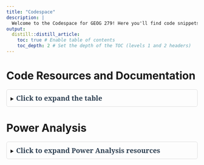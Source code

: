 ```yaml
---
title: "Codespace"
description: |
  Welcome to the Codespace for GEOG 279! Here you'll find code snippets, resources, and examples to help you with the course assignments.
output: 
  distill::distill_article:
    toc: true # Enable table of contents
    toc_depth: 2 # Set the depth of the TOC (levels 1 and 2 headers)
---
```


# Code Resources and Documentation

<details style="border: 1px solid #ddd; padding: 10px; border-radius: 5px;">
<summary><strong><span style="font-family: 'serif'; font-size: 18px; color: #2c3e50;">Click to expand the table</span></strong></summary>

<div style="padding: 15px; font-family: 'serif'; font-size: 16px; color: #34495e;">
  
| **Topic**                          | **Description**                               | **Link**                                                                        |
|------------------------------------|-----------------------------------------------|---------------------------------------------------------------------------------|
| **Data Analysis in Python (Pandas)** | Pandas official tutorials and documentation   | [Pandas Documentation](https://pandas.pydata.org/pandas-docs/stable/getting_started/intro_tutorials/index.html) |
|                                    | Pandas for Data Analysis (Kaggle)             | [Kaggle Pandas Tutorial](https://www.kaggle.com/learn/pandas)                   |
|                                    | Data manipulation in Google Colab             | [Pandas Example Notebook](https://colab.research.google.com/github/jakevdp/PythonDataScienceHandbook/blob/master/notebooks/03.01-Introducing-Pandas-Objects.ipynb) |
| **Data Visualization**             | Matplotlib Pyplot Tutorial                    | [Matplotlib Pyplot Tutorial](https://matplotlib.org/stable/tutorials/introductory/pyplot.html) |
|                                    | Seaborn Visualization Library                 | [Seaborn Tutorial](https://seaborn.pydata.org/tutorial.html)                    |
|                                    | Visualization examples in Google Colab        | [Visualization Example Notebook](https://colab.research.google.com/github/walkerke/geog30323/blob/master/08-data-visualization.ipynb) |
| **Geospatial Analysis**            | Geopandas Introduction and Documentation      | [Geopandas Documentation](https://geopandas.org/en/stable/getting_started/introduction.html) |
|                                    | Spatial Operations with Geopandas             | [Geospatial Operations Notebook](https://geopandas.org/en/stable/gallery/plotting_basemap_background.html) |
|                                    | Interactive Mapping with Folium               | [Folium Mapping Tutorial](https://python-visualization.github.io/folium/quickstart.html) |
|                                    | Folium Example                                | [Folium Example](https://python-visualization.github.io/folium/latest/getting_started.html) |
| **Remote Sensing**                 | Raster Data Analysis with Rasterio            | [Rasterio Documentation](https://rasterio.readthedocs.io/en/latest/quickstart.html) |
| **Machine Learning**               | Introduction to Scikit-Learn                  | [Scikit-Learn User Guide](https://scikit-learn.org/stable/user_guide.html)      |
|                                    | Scikit-Learn Example Notebooks                | [Scikit-Learn Example Notebooks](https://scikit-learn.org/stable/auto_examples/index.html) |
| **R Programming**                  | R for Data Science Book                      | [R for Data Science](https://r4ds.had.co.nz/)                                   
|                                    | Applied Causal Analysis with R (Book)         | [Applied Causal Analysis](https://bookdown.org/paul/applied-causal-analysis/)   |
|                                    | Data Visualization with ggplot2               | [ggplot2 Documentation](https://ggplot2.tidyverse.org/)                         |
|                                    | Spatial Data Analysis with the sf Package     | [sf Package Tutorial](https://r-spatial.github.io/sf/articles/sf1.html)         |
|                                    | R Markdown Tutorial                          | [R Markdown Guide](https://rmarkdown.rstudio.com/lesson-1.html)                |
| **GitHub Resources**               | GitHub Guides and Documentation              | [GitHub Docs](https://docs.github.com/en)                                       |                                    
|                                    | Creating a Repository                        | [GitHub Repo Creation](https://docs.github.com/en/get-started/quickstart/create-a-repo) |
| **Google Colab Resources**         | Introduction to Google Colab                  | [![Open In Colab](https://colab.research.google.com/assets/colab-badge.svg)](https://colab.research.google.com/notebooks/intro.ipynb)   |       
|                                    | Connecting to Google Drive                   | [![Open In Colab](https://colab.research.google.com/assets/colab-badge.svg)](https://colab.research.google.com/notebooks/io.ipynb) |

</div>
</details>

# Power Analysis

<details style="border: 1px solid #ddd; padding: 10px; border-radius: 5px;">
<summary><strong><span style="font-family: 'serif'; font-size: 18px; color: #2c3e50;">Click to expand Power Analysis resources</span></strong></summary>

<div style="padding: 15px; font-family: 'serif'; font-size: 16px; color: #34495e;">
  
  In this section, you will find resources for conducting power analysis.
  
  <p>Click the badge below to open the notebook in Google Colab and explore the example on power analysis with spatial correlation.</p>
  [![Open In Colab](https://colab.research.google.com/assets/colab-badge.svg)](https://colab.research.google.com/drive/14XEEpZW75Rc3JfimJkpxNGN0gKFJkoBW?usp=sharing)
  
  

   <h3> Additional Power Analysis Resources</h3>

  - [Power Calculations (J-PAL)](https://www.povertyactionlab.org/resource/power-calculations)
  - [Optimal Design with Empirical Information (OD) by William T. Grant Foundation](https://wtgrantfoundation.org/optimal-design-with-empirical-information-od)

</div>
</details>